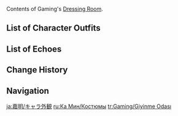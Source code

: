 {{CharacterTabs}}
Contents of Gaming's [[Dressing Room]].

==List of Character Outfits==
{{Outfits by Category Table|Gaming Outfits|nocharacter=1}}

==List of Echoes==
{{Echoes by Category Table|Gaming Echoes|nocharacter=1}}

==Change History==
{{Change History|4.4}}

==Navigation==
{{Character Navbox|Dressing Room}}

[[ja:嘉明/キャラ外観]]
[[ru:Ка Мин/Костюмы]]
[[tr:Gaming/Giyinme Odası]]